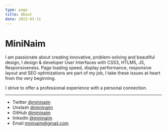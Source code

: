 ```yaml
---
type: page
title: About
date: 2022-03-11
---
```


# MiniNaim

I am passionate about creating innovative, problem-solving and beautiful design, I design & developer User Interfaces with CSS3, HTLM5, JS, Responsiveness. Page loading speed, display performance, responsive layout and SEO optimizations are part of my job, I take these issues at heart from the very beginning.

I strive to offer a professional experience with a personal connection.

---

- Twitter [@mininaim](https://twitter.com/mininaim)
- Unslash [@mininaim](https://unsplash.com/@mininaim)
- GitHub [@mininaim](https://github.com/mininaim)
- linkedin [@mininaim](https://www.linkedin.com/in/mininaim/)
- Email mininaim@gmail.com

